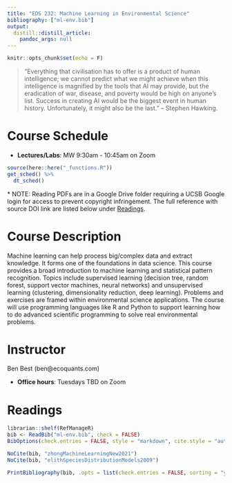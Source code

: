 ```yaml
---
title: "EDS 232: Machine Learning in Environmental Science"
bibliography: ["ml-env.bib"]
output:
  distill::distill_article:
    pandoc_args: null
---
```


```r
knitr::opts_chunk$set(echo = F)
```

> “Everything that civilisation has to offer is a product of human intelligence; we cannot predict what we might achieve when this intelligence is magnified by the tools that AI may provide, but the eradication of war, disease, and poverty would be high on anyone’s list. Success in creating AI would be the biggest event in human history. Unfortunately, it might also be the last.”
-- Stephen Hawking.

# Course Schedule

- **Lectures/Labs**: MW 9:30am - 10:45am on Zoom

```r
source(here::here("_functions.R"))
get_sched() %>% 
  dt_sched()
```
\* NOTE: Reading PDFs are in a Google Drive folder requiring a UCSB Google login for access to prevent copyright infringement. The full reference with source DOI link are listed below under [Readings](#readings).

# Course Description

Machine learning can help process big/complex data and extract knowledge. It forms one of the foundations in data science. This course provides a broad introduction to machine learning and statistical pattern recognition. Topics include supervised learning (decision tree, random forest, support vector machines, neural networks) and unsupervised learning (clustering, dimensionality reduction, deep learning). Problems and exercises are framed within environmental science applications. The course will use programming languages like R and Python to support learning how to do advanced scientific programming to solve real environmental problems.

# Instructor

Ben Best (ben\@ecoquants.com)

- **Office hours**: Tuesdays TBD on Zoom

# Readings

```r
librarian::shelf(RefManageR)
bib <- ReadBib("ml-env.bib", check = FALSE)
BibOptions(check.entries = FALSE, style = "markdown", cite.style = "authoryear", bib.style = "authoryear")

NoCite(bib, "zhongMachineLearningNew2021")
NoCite(bib, "elithSpeciesDistributionModels2009")

PrintBibliography(bib, .opts = list(check.entries = FALSE, sorting = "ynt"))
```

